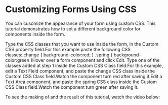 ﻿# Customizing Forms Using CSS

You can cusomize the appearance of your form using custom
            CSS. This tutorial demonstrates how to set a different background color for components
            inside the form.

Type the CSS classes that you want to use inside the form, in the
                        Custom CSS property field.For this example paste the following CSS
                    classes:.change {
background-color:red;
}
.spring {
background-color:green
}Hover over a form component and click Edit. Type one of
                    the classes added at step 1 inside the Custom CSS Class
                    field.For this example, edit a Text Field component,
                            and paste the change CSS class inside the
                                Custom CSS Class field.Watch the component turn red after saving it.Edit a Text Area component, and paste the
                                spring CSS class inside the Custom CSS
                                Class field.Watch the component turn green after saving it.

To see the making of and the result of this tutorial, watch
            the video below:
